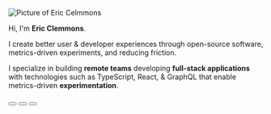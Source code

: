 
<Link href="/">
  <a>
    <img
      alt="Picture of Eric Celmmons"
      className="rounded-full w-full border-4 shadow-md mb-4"
      src="https://github.com/ericclemmons.png"
    />
  </a>
</Link>

Hi, I'm **Eric Clemmons**.

I create better user & developer experiences through open-source software,
metrics-driven experiments, and reducing friction.

I specialize in building **remote teams** developing **full-stack applications**
with technologies such as TypeScript, React, & GraphQL that enable metrics-driven **experimentation**.

<p>
  <button className="bg-white rounded-full p-px shadow hover:shadow-md text-black mr-2">
    <SocialIcon
      bgColor="black"
      fgColor="white"
      url="https://github.com/ericclemmons"
      style={{ width: "2rem", height: "2rem" }}
    />
  </button>

<button className="bg-white rounded-full p-px shadow hover:shadow-md text-black mr-2">
  <SocialIcon
    fgColor="white"
    url="https://twitter.com/ericclemmons"
    style={{ width: "2rem", height: "2rem" }}
  />
</button>

  <button className="bg-white rounded-full p-px shadow hover:shadow-md text-black mr-2">
    <SocialIcon
      url="https://linkedin.com/in/ericclemmons"
      style={{ width: "2rem", height: "2rem" }}
    />
  </button>
</p>

